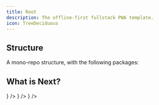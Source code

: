 ```yaml
---
title: Root
description: The offline-first fullstack PWA template.
icon: TreeDeciduous
---
```



## Structure

A mono-repo structure, with the following packages:

<Files>
	<File title="client" defaultOpen>
		<File title="src" defaultOpen>
			<File title="App.tsx" />
		</File>
		<File title="index.html" />
		<File title="main.tsx" />
	</File>
	<File title="server" defaultOpen>
		<File title="src" defaultOpen>
			<File title="app.ts" />
		</File>
	</File>
	<File title="worker" defaultOpen>
		<File title="src" defaultOpen>
			<File title="index.ts" />
		</File>
	</File>
	<File title="script" defaultOpen>
		<File title="src" children={[]} />
	</File>
	<File title="shared" defaultOpen>
		<File title="src" children={[]} />
	</File>
	<File title="assets" defaultOpen>
		<File title="src" children={[]} />
	</File>
</Files>

## What is Next?

<Cards>
	<Card
		title="Client"
		href="./client"
		description="Learn more about client-side capabilities"
		icon={<Monitor />}
	/>
	<Card
		title="Server"
		href="./server"
		description="Learn more about server-side capabilities"
		icon={<Server />}
	/>
	<Card
		title="Service Worker"
		href="./service-worker"
		description="Learn more about service-worker capabilities"
		icon={<WifiOff />}
	/>
</Cards>
